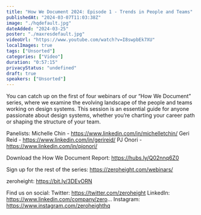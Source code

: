 ```yaml
---
title: "How We Document 2024: Episode 1 - Trends in People and Teams"
publishedAt: "2024-03-07T11:03:38Z"
image: "./hqdefault.jpg"
dateAdded: "2024-03-25"
poster: "./maxresdefault.jpg"
videoUrl: "https://www.youtube.com/watch?v=I8swpbEk7XU"
localImages: true
tags: ["Unsorted"]
categories: ["Video"]
duration: "0:57:15"
privacyStatus: "undefined"
draft: true
speakers: ["Unsorted"]
---
```

You can catch up on the first of four webinars of our “How We Document” series, where we examine the evolving landscape of the people and teams working on design systems. This session is an essential guide for anyone passionate about design systems, whether you’re charting your career path or shaping the structure of your team.

Panelists: 
Michelle Chin - https://www.linkedin.com/in/michelletchin/
Geri Reid - https://www.linkedin.com/in/gerireid/
PJ Onori - https://www.linkedin.com/in/pjonori/

Download the How We Document Report: https://hubs.ly/Q02nnq6Z0

Sign up for the rest of the series: https://zeroheight.com/webinars/

zeroheight: https://bit.ly/3DEvORN

Find us on social:
Twitter: https://twitter.com/zeroheight
LinkedIn: https://www.linkedin.com/company/zero...
Instagram: https://www.instagram.com/zeroheighthq
